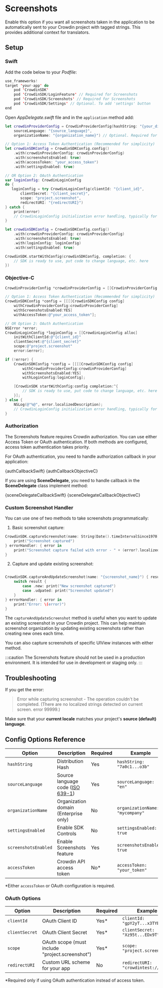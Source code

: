 
# Screenshots

Enable this option if you want all screenshots taken in the application to be automatically sent to your Crowdin project with tagged strings. This provides additional context for translators.

## Setup

### Swift

Add the code below to your *Podfile*:

```swift title="Podfile"
use_frameworks!
target 'your-app' do
    pod 'CrowdinSDK'
    pod 'CrowdinSDK/LoginFeature' // Required for Screenshots
    pod 'CrowdinSDK/Screenshots' // Required for Screenshots
    pod 'CrowdinSDK/Settings' // Optional. To add 'settings' button
end
```

Open *AppDelegate.swift* file and in the `application` method add:

```swift title="AppDelegate.swift"
let crowdinProviderConfig = CrowdinProviderConfig(hashString: "{your_distribution_hash}",
    sourceLanguage: "{source_language}",
    organizationName: "{organization_name}") // Optional. Required for Enterprise only

// Option 1: Access Token Authentication (Recommended for simplicity)
let crowdinSDKConfig = CrowdinSDKConfig.config()
    .with(crowdinProviderConfig: crowdinProviderConfig)
    .with(screenshotsEnabled: true)
    .with(accessToken: "your_access_token")
    .with(settingsEnabled: true)

// OR Option 2: OAuth Authentication
var loginConfig: CrowdinLoginConfig
do {
   loginConfig = try CrowdinLoginConfig(clientId: "{client_id}",
       clientSecret: "{client_secret}",
       scope: "project.screenshot",
       redirectURI: "{redirectURI}")
} catch {
    print(error)
    // CrowdinLoginConfig initialization error handling, typically for empty values and for wrong redirect URI value.
}

let crowdinSDKConfig = CrowdinSDKConfig.config()
    .with(crowdinProviderConfig: crowdinProviderConfig)
    .with(screenshotsEnabled: true)
    .with(loginConfig: loginConfig)
    .with(settingsEnabled: true)

CrowdinSDK.startWithConfig(crowdinSDKConfig, completion: {
    // SDK is ready to use, put code to change language, etc. here
})
```

### Objective-C

```objectivec
CrowdinProviderConfig *crowdinProviderConfig = [[CrowdinProviderConfig alloc] initWithHashString:@"" sourceLanguage:@"" organizationName:@"{organization_name}"];

// Option 1: Access Token Authentication (Recommended for simplicity)
CrowdinSDKConfig *config = [[[[CrowdinSDKConfig config] 
    withCrowdinProviderConfig:crowdinProviderConfig]
    withScreenshotsEnabled:YES]
    withAccessToken:@"your_access_token"];

// OR Option 2: OAuth Authentication
NSError *error;
CrowdinLoginConfig *loginConfig = [[CrowdinLoginConfig alloc] 
    initWithClientId:@"{client_id}" 
    clientSecret:@"{client_secret}" 
    scope:@"project.screenshot" 
    error:&error];

if (!error) {
    CrowdinSDKConfig *config = [[[[CrowdinSDKConfig config]
        withCrowdinProviderConfig:crowdinProviderConfig]
        withScreenshotsEnabled:YES]
        withLoginConfig:loginConfig];

    [CrowdinSDK startWithConfig:config completion:^{
        // SDK is ready to use, put code to change language, etc. here
    }];
} else {
    NSLog(@"%@", error.localizedDescription);
    // CrowdinLoginConfig initialization error handling, typically for empty values and for wrong redirect URI value.
}
```

### Authorization

The Screenshots feature requires Crowdin authorization. You can use either Access Token or OAuth authentication. If both methods are configured, access token authentication takes priority.

For OAuth authentication, you need to handle authorization callback in your application:


<Tabs groupId="language">
  <TabItem value="swift" label="Swift"><CodeBlock language="swift">{authCallbackSwift}</CodeBlock></TabItem>
  <TabItem value="obj-c" label="Objective-C"><CodeBlock language="objectivec">{authCallbackObjectiveC}</CodeBlock></TabItem>
</Tabs>

If you are using **SceneDelegate**, you need to handle callback in the **SceneDelegate** class implement method:


<Tabs groupId="language">
  <TabItem value="swift" label="Swift"><CodeBlock language="swift">{sceneDelegateCallbackSwift}</CodeBlock></TabItem>
  <TabItem value="obj-c" label="Objective-C"><CodeBlock language="objectivec">{sceneDelegateCallbackObjectiveC}</CodeBlock></TabItem>
</Tabs>

### Custom Screenshot Handler

You can use one of two methods to take screenshots programmatically:

1. Basic screenshot capture:
```swift
CrowdinSDK.captureScreenshot(name: String(Date().timeIntervalSince1970)) {
    print("Screenshot captured")
} errorHandler: { error in
    print("Screenshot capture failed with error - " + (error?.localizedDescription ?? ""))
}
```

2. Capture and update existing screenshot:
```swift

CrowdinSDK.captureAndUpdateScreenshot(name: "{screenshot_name}") { result in
    switch result {
        case .new: print("New screenshot captured")
        case .udpated: print("Screenshot updated")
    }
} errorHandler: { error in
    print("Error: \(error)")
}
```

The `captureAndUpdateScreenshot` method is useful when you want to update an existing screenshot in your Crowdin project. This can help maintain screenshot organization by updating existing screenshots rather than creating new ones each time.

You can also capture screenshots of specific UIView instances with either method.

:::caution
The Screenshots feature should not be used in a production environment. It is intended for use in development or staging only.
:::

## Troubleshooting

If you get the error:
> Error while capturing screenshot - The operation couldn't be completed. (There are no localized strings detected on current screen. error 99999.)

Make sure that your **current locale** matches your project's **source (default) language**.

## Config Options Reference

| Option                | Description                                          | Required | Example                                |
|----------------------|------------------------------------------------------|----------|----------------------------------------|
| `hashString`         | Distribution Hash                                    | Yes      | `hashString: "7a0c1...o3b"`           |
| `sourceLanguage`     | Source language code ([ISO 639-1](http://www.loc.gov/standards/iso639-2/php/English_list.php)) | Yes | `sourceLanguage: "en"`            |
| `organizationName`   | Organization domain (Enterprise only)                | No       | `organizationName: "mycompany"`        |
| `settingsEnabled`    | Enable SDK Controls                                  | No       | `settingsEnabled: true`                |
| `screenshotsEnabled` | Enable Screenshots feature                          | Yes      | `screenshotsEnabled: true`             |
| `accessToken`        | Crowdin API access token                            | No*      | `accessToken: "your_token"`            |

*Either `accessToken` or OAuth configuration is required.

### OAuth Options
| Option           | Description                                          | Required | Example                            |
|------------------|------------------------------------------------------|----------|-----------------------------------|
| `clientId`       | OAuth Client ID                                      | Yes*     | `clientId: "gpY2yT...x3TYB"`      |
| `clientSecret`   | OAuth Client Secret                                  | Yes*     | `clientSecret: "Xz95t...EDx9T"`   |
| `scope`          | OAuth scope (must include "project.screenshot")      | Yes*     | `scope: "project.screenshot"`      |
| `redirectURI`    | Custom URL scheme for your app                       | No       | `redirectURI: "crowdintest://"`   |

*Required only if using OAuth authentication instead of access token.
